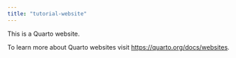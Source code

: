 ```yaml
---
title: "tutorial-website"
---
```


This is a Quarto website.

To learn more about Quarto websites visit <https://quarto.org/docs/websites>.
